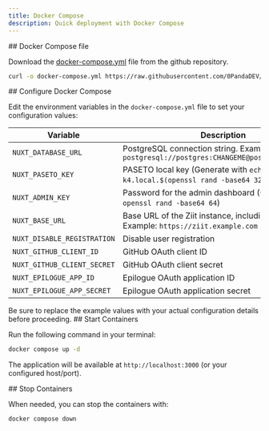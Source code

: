 ```yaml
---
title: Docker Compose
description: Quick deployment with Docker Compose
---
```



<Steps>
<Step>
## Docker Compose file

Download the [docker-compose.yml](https://github.com/0PandaDEV/Ziit/blob/main/docker-compose.yml) file from the github repository.

```bash title="Download using CLI"
curl -o docker-compose.yml https://raw.githubusercontent.com/0PandaDEV/Ziit/refs/heads/main/docker-compose.yml
```

</Step>
<Step>
## Configure Docker Compose

Edit the environment variables in the `docker-compose.yml` file to set your configuration values:

| Variable                    | Description                                                                                |
| --------------------------- | ------------------------------------------------------------------------------------------ |
| `NUXT_DATABASE_URL`         | PostgreSQL connection string. Example: `postgresql://postgres:CHANGEME@postgres:5432/ziit` |
| `NUXT_PASETO_KEY`           | PASETO local key (Generate with `echo k4.local.$(openssl rand -base64 32)`)                |
| `NUXT_ADMIN_KEY`            | Password for the admin dashboard (Generate with `openssl rand -base64 64`)                 |
| `NUXT_BASE_URL`             | Base URL of the Ziit instance, including protocol. Example: `https://ziit.example.com`     |
| `NUXT_DISABLE_REGISTRATION` | Disable user registration                                                                  |
| `NUXT_GITHUB_CLIENT_ID`     | GitHub OAuth client ID                                                                     |
| `NUXT_GITHUB_CLIENT_SECRET` | GitHub OAuth client secret                                                                 |
| `NUXT_EPILOGUE_APP_ID`      | Epilogue OAuth application ID                                                              |
| `NUXT_EPILOGUE_APP_SECRET`  | Epilogue OAuth application secret                                                          |

<Callout type="warn">
  Be sure to replace the example values with your actual configuration details before proceeding.
</Callout>
</Step>
<Step>
## Start Containers

Run the following command in your terminal:

```bash title="Start Docker Compose"
docker compose up -d
```

The application will be available at `http://localhost:3000` (or your configured host/port).

</Step>
<Step>
## Stop Containers

When needed, you can stop the containers with:

```bash title="Stop Docker Compose"
docker compose down
```

</Step>
</Steps>
